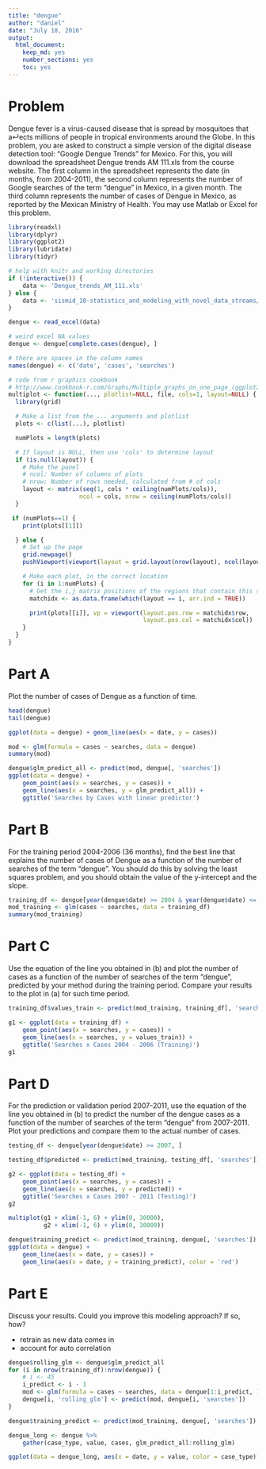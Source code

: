 ```yaml
---
title: "dengue"
author: "daniel"
date: "July 18, 2016"
output: 
  html_document: 
    keep_md: yes
    number_sections: yes
    toc: yes
---
```


# Problem

Dengue fever is a virus-caused disease that is spread by mosquitoes that a↵ects millions of people in tropical
environments around the Globe. In this problem, you are asked to construct a simple version of the digital
disease detection tool: “Google Dengue Trends” for Mexico. For this, you will download the spreadsheet
Dengue trends AM 111.xls from the course website. The first column in the spreadsheet represents the
date (in months, from 2004-2011), the second column represents the number of Google searches of the term
“dengue” in Mexico, in a given month. The third column represents the number of cases of Dengue in
Mexico, as reported by the Mexican Ministry of Health. You may use Matlab or Excel for this problem.

```r
library(readxl)
library(dplyr)
library(ggplot2)
library(lubridate)
library(tidyr)

# help with knitr and working directories
if (!interactive()) {
    data <- 'Dengue_trends_AM_111.xls'
} else {
    data <- 'sismid_10-statistics_and_modeling_with_novel_data_streams/dengue/Dengue_trends_AM_111.xls'
}

dengue <- read_excel(data)

# weird excel NA values
dengue <- dengue[complete.cases(dengue), ]

# there are spaces in the column names
names(dengue) <- c('date', 'cases', 'searches')
```

```r
# code from r graphics cookbook
# http://www.cookbook-r.com/Graphs/Multiple_graphs_on_one_page_(ggplot2)/
multiplot <- function(..., plotlist=NULL, file, cols=1, layout=NULL) {
  library(grid)

  # Make a list from the ... arguments and plotlist
  plots <- c(list(...), plotlist)

  numPlots = length(plots)

  # If layout is NULL, then use 'cols' to determine layout
  if (is.null(layout)) {
    # Make the panel
    # ncol: Number of columns of plots
    # nrow: Number of rows needed, calculated from # of cols
    layout <- matrix(seq(1, cols * ceiling(numPlots/cols)),
                    ncol = cols, nrow = ceiling(numPlots/cols))
  }

 if (numPlots==1) {
    print(plots[[1]])

  } else {
    # Set up the page
    grid.newpage()
    pushViewport(viewport(layout = grid.layout(nrow(layout), ncol(layout))))

    # Make each plot, in the correct location
    for (i in 1:numPlots) {
      # Get the i,j matrix positions of the regions that contain this subplot
      matchidx <- as.data.frame(which(layout == i, arr.ind = TRUE))

      print(plots[[i]], vp = viewport(layout.pos.row = matchidx$row,
                                      layout.pos.col = matchidx$col))
    }
  }
}
```

# Part A

Plot the number of cases of Dengue as a function of time.

```r
head(dengue)
tail(dengue)
```

```r
ggplot(data = dengue) + geom_line(aes(x = date, y = cases))
```

```r
mod <- glm(formula = cases ~ searches, data = dengue)
summary(mod)
```

```r
dengue$glm_predict_all <- predict(mod, dengue[, 'searches'])
ggplot(data = dengue) +
    geom_point(aes(x = searches, y = cases)) +
    geom_line(aes(x = searches, y = glm_predict_all)) +
    ggtitle('Searches by Cases with linear predictor')
```

# Part B

For the training period 2004-2006 (36 months), find the best line that explains the number of cases
of Dengue as a function of the number of searches of the term “dengue”. You should do this by solving
the least squares problem, and you should obtain the value of the y-intercept and the slope.


```r
training_df <- dengue[year(dengue$date) >= 2004 & year(dengue$date) <= 2006, ]
mod_training <- glm(cases ~ searches, data = training_df)
summary(mod_training)
```

# Part C

Use the equation of the line you obtained in (b) and plot the number of cases as a function of the number
of searches of the term “dengue”, predicted by your method during the training period. Compare your
results to the plot in (a) for such time period.

```r
training_df$values_train <- predict(mod_training, training_df[, 'searches'])

g1 <- ggplot(data = training_df) +
    geom_point(aes(x = searches, y = cases)) +
    geom_line(aes(x = searches, y = values_train)) +
    ggtitle('Searches x Cases 2004 - 2006 (Training)')
g1
```

# Part D

For the prediction or validation period 2007-2011, use the equation of the line you obtained in (b)
to predict the number of the dengue cases as a function of the number of searches of the term “dengue”
from 2007-2011. Plot your predictions and compare them to the actual number of cases.

```r
testing_df <- dengue[year(dengue$date) >= 2007, ]
```

```r
testing_df$predicted <- predict(mod_training, testing_df[, 'searches'])

g2 <- ggplot(data = testing_df) +
    geom_point(aes(x = searches, y = cases)) +
    geom_line(aes(x = searches, y = predicted)) +
    ggtitle('Searches x Cases 2007 - 2011 (Testing)')
g2
```

```r
multiplot(g1 + xlim(-1, 6) + ylim(0, 30000),
          g2 + xlim(-1, 6) + ylim(0, 30000))
```

```r
dengue$training_predict <- predict(mod_training, dengue[, 'searches'])
ggplot(data = dengue) +
    geom_line(aes(x = date, y = cases)) +
    geom_line(aes(x = date, y = training_predict), color = 'red')
```

# Part E

Discuss your results. Could you improve this modeling approach? If so, how?

- retrain as new data comes in
- account for auto correlation

```r
dengue$rolling_glm <- dengue$glm_predict_all
for (i in nrow(training_df):nrow(dengue)) {
    # i <- 45
    i_predict <- i - 1
    mod <- glm(formula = cases ~ searches, data = dengue[1:i_predict, ])
    dengue[i, 'rolling_glm'] <- predict(mod, dengue[i, 'searches'])
}
```

```r
dengue$training_predict <- predict(mod_training, dengue[, 'searches'])

dengue_long <- dengue %>%
    gather(case_type, value, cases, glm_predict_all:rolling_glm)

ggplot(data = dengue_long, aes(x = date, y = value, color = case_type)) + geom_line()
```


